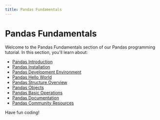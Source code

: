 ```yaml
---
title: Pandas Fundamentals
---
```


# Pandas Fundamentals

Welcome to the Pandas Fundamentals section of our Pandas programming tutorial. In this section, you'll learn about:

- [Pandas Introduction](./0-pandas-introduction.mdx)
- [Pandas Installation](./1-pandas-installation.mdx)
- [Pandas Development Environment](./2-pandas-development-environment.mdx)
- [Pandas Hello World](./3-pandas-hello-world.mdx)
- [Pandas Structure Overview](./4-pandas-structure-overview.mdx)
- [Pandas Objects](./5-pandas-objects.mdx)
- [Pandas Basic Operations](./6-pandas-basic-operations.mdx)
- [Pandas Documentation](./7-pandas-documentation.mdx)
- [Pandas Community Resources](./8-pandas-community-resources.mdx)

Have fun coding!